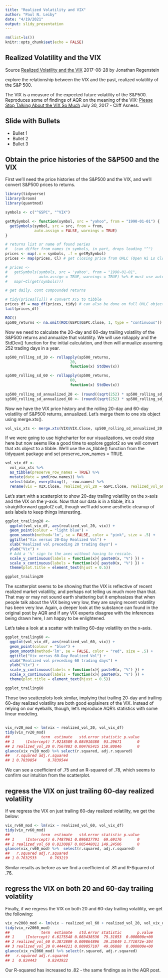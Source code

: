```yaml
---
title: "Realized Volatility and VIX"
author: "Paul N. Leiby"
date: "4/19/2021"
output: slidy_presentation
---
```


```r
rm(list=ls())
knitr::opts_chunk$set(echo = FALSE)
```

## Realized Volatility and the VIX

Source [Realized Volatility and the VIX](http://www.reproduciblefinance.com/2017/08/28/realized-volatility-and-the-vix/) 2017-08-28
by Jonathan Regenstein

explore the relationship between the VIX and the past, realized volatility of the S&P 500.

The VIX is a measure of the expected future volatility of the S&P500.
Reproduces some of findings of AQR on the meaning of the VIX:
[Please Stop Talking About the VIX So Much](https://www.aqr.com/Insights/Perspectives/Please-Stop-Talking-About-the-VIX-So-Much)
July 30, 2017 - Cliff Asness. 


## Slide with Bullets

- Bullet 1
- Bullet 2
- Bullet 3


## Obtain the price histories of the S&P500 and the VIX

First we’ll need the price histories of the S&P500 and the VIX, and we’ll convert S&P500 prices to returns.

```r
library(tidyverse)
library(broom)
library(quantmod)
```

```r
symbols <- c("^GSPC", "^VIX")

getMySymbol <- function(symbol, src = "yahoo", from = "1990-01-01") {
  getSymbols(symbol, src = src, from = from, 
             auto.assign = FALSE, warnings = TRUE) 
}

# returns list or name of found series
#   (can differ from names in symbols, in part, drops leading "^")
prices <- map(.x = symbols, .f = getMySymbol)
prices <- map(prices, Cl) # get closing price from OHLC (Open Hi Lo Close) object

# prices <- 
#   getSymbols(symbols, src = 'yahoo', from = "1990-01-01", 
#              auto.assign = TRUE, warnings = TRUE) %>% # must use auto.assign=TRUE for multiple Symbols
#   map(~Cl(get(symbols)))

# get daily, cont compounded returns

# tidy(prices[[1]]) # convert XTS to tibble
prices_df = map_df(prices, tidy) # can also be done on full OHLC object, creating df with index (date), series, value
tail(prices_df)
```

```r
ROC()
sp500_returns <- na.omit(ROC(GSPC$GSPC.Close, 1, type = "continuous"))

```

Now we need to calculate the 20-day and 60-day trailing volatility of the S&P500 returns and annualize that volatility. We will use rollapply and the StdDev() function for the initial calculation, and then will annualize assuming 252 trading days in a year.

```r
sp500_rolling_sd_20 <- rollapply(sp500_returns,
                             20,
                             function(x) StdDev(x))

sp500_rolling_sd_60 <- rollapply(sp500_returns,
                             60,
                             function(x) StdDev(x))
  
sp500_rolling_sd_annualized_20 <- (round((sqrt(252) * sp500_rolling_sd_20 * 100), 2))
sp500_rolling_sd_annualized_60 <- (round((sqrt(252) * sp500_rolling_sd_60 * 100), 2))
```

Now we have the VIX price history and the rolling 20-day and 60-day volatility of S&P500 returns, annualized. Let’s merge them to one xts object using merge.xts().

```r
vol_vix_xts <- merge.xts(VIX$VIX.Close, sp500_rolling_sd_annualized_20, sp500_rolling_sd_annualized_60)
```

If we were going to use highcharter for our visualizations, we could stop here but now seems like a good time to explore ggplot2 so we will convert that xts object to a tibble. We’ll use the as_tibble() function from the tidyquant package and set preserve_row_names = TRUE.

```r
vol_vix_df <- 
  vol_vix_xts %>% 
  as_tibble(preserve_row_names = TRUE) %>% 
  mutate(date = ymd(row.names)) %>% 
  select(date, everything(), -row.names) %>% 
  rename(vix = VIX.Close, realized_vol_20 = GSPC.Close, realized_vol_60 = GSPC.Close.1) 
```


Let’s start with a scatterplot to show 20-day trailing volatility on the x-axis and the VIX on the y-axis. Now that our data is in a tibble, it’s a straightforward ggplot2 call, though we’ll add some aesthetic cleanup of axis labels to keep things interesting.

```r
ggplot_trailing20 <- 
  ggplot(vol_vix_df, aes(realized_vol_20, vix)) + 
  geom_point(colour = "light blue") +
  geom_smooth(method='lm', se = FALSE, color = "pink", size = .5) +
  ggtitle("Vix versus 20-Day Realized Vol") +
  xlab("Realized vol preceding 20 trading days") +
  ylab("Vix") +
  # Add a '%' sign to the axes without having to rescale.
  scale_y_continuous(labels = function(x){ paste0(x, "%") }) +
  scale_x_continuous(labels = function(x){ paste0(x, "%") }) +
  theme(plot.title = element_text(hjust = 0.5))

ggplot_trailing20
```


The scatterplot seems to be showing that the VIX is reflective of recent realized market volatility, and perhaps not telling us much more than that. That may or may not sound earth shattering but it emphasizes that when people talk about the VIX being very low, they are saying recent volatility has been very low.
Again, a deeper look at the substance can found in the original post by AQR and if any VIX experts disagree with the inferences being drawn here, I am happy to be enlightened.

Let’s take a look at a scatter with trailing 60-day volatility on the x-axis.

```r
ggplot_trailing60 <- 
  ggplot(vol_vix_df, aes(realized_vol_60, vix)) + 
  geom_point(colour = "blue") +
  geom_smooth(method='lm', se = FALSE, color = "red", size = .5) +
  ggtitle("Vix versus 60-Day Realized Vol") +
  xlab("Realized vol preceding 60 trading days") +
  ylab("Vix") +
  scale_y_continuous(labels = function(x){ paste0(x, "%") }) +
  scale_x_continuous(labels = function(x){ paste0(x, "%") }) +
  theme(plot.title = element_text(hjust = 0.5))

ggplot_trailing60
```


Those two scatterplots look similar, implying that trailing 20-day and trailing 60-day realized volatility are both good explainers of the VIX. Instead of relying on our eyeballs, though, let’s reproduce AQR’s statistics with some linear modeling.

##

```r
vix_rv20_mod <- lm(vix ~ realized_vol_20, vol_vix_df)
tidy(vix_rv20_mod)
##              term  estimate   std.error statistic p.value
## 1     (Intercept) 7.9218589 0.084910380  93.29671       0
## 2 realized_vol_20 0.7567883 0.004765415 158.80846       0
glance(vix_rv20_mod) %>% select(r.squared, adj.r.squared)
##   r.squared adj.r.squared
## 1 0.7839854     0.7839544

```

We can see a coefficient of .75 and an R-squared of .78, which seems to confirm our intuition from the scatterplot.

## regress the VIX on just trailing 60-day realized volatility

If we regress the VIX on just trailing 60-day realized volatility, we get the below:

```r
vix_rv60_mod <- lm(vix ~ realized_vol_60, vol_vix_df)
tidy(vix_rv60_mod)
##              term  estimate   std.error statistic p.value
## 1     (Intercept) 6.7487961 0.096837791  69.69176       0
## 2 realized_vol_60 0.8130887 0.005448011 149.24506       0
glance(vix_rv60_mod) %>%  select(r.squared, adj.r.squared)
##   r.squared adj.r.squared
## 1 0.7632533      0.763219

```

Similar results as before as we find a coefficient of .81 and R-Squared of .76.

## regress the VIX on both 20 and 60-day trailing volatility

Finally, if we regress the VIX on both 20 and 60-day trailing volatility, we get the following:

```r
vix_rv2060_mod <- lm(vix ~ realized_vol_60 + realized_vol_20, vol_vix_df)
tidy(vix_rv2060_mod)
##              term  estimate   std.error statistic       p.value
## 1     (Intercept) 6.6175548 0.083438536  79.31053  0.000000e+00
## 2 realized_vol_60 0.3872809 0.009864896  39.25849 1.771072e-304
## 3 realized_vol_20 0.4444221 0.009057107  49.06888  0.000000e+00
glance(vix_rv2060_mod) %>% select(r.squared, adj.r.squared)
##   r.squared adj.r.squared
## 1  0.824443     0.8243922
```

Our R-squared has increased to .82 - the same findings as in the AQR post.

